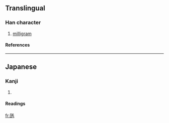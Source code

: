 ==Translingual==
===Han character===
{{Han char|rn=98|rad=瓦|as=04|sn=9|four=|canj=一弓竹手山 (MNHQU)}}
# [[milligram]]
====References====
{{Han ref|kx=0748.201|dkj=21466|dj=1157.090|hdz=21422.121|uh=74F1|ud=29937}}

----
==Japanese==
===Kanji===
{{ja-kanji|grade=|rs=瓦04}}
# {{defn|Japanese}} 
====Readings====
{{ja-readings|on=|kun=[[みりぐらむ]] (miriguramu)|nanori=}}

[[fr:瓱]]